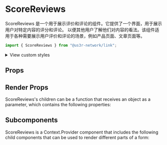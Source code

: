 

<Meta of={ScoreReviewsStories} />

# ScoreReviews

ScoreReviews 是一个用于展示评价和评论的组件。它提供了一个界面，用于展示用户对特定内容的评分和评论。
以便其他用户了解他们对内容的看法。该组件适用于各种需要展示用户评价和评论的场景，例如产品页面、文章页面等。

```jsx
import { ScoreReviews } from "@us3r-network/link";
```

<Canvas />

<p>
  <details>
    <summary>View custom styles</summary>
    <Source code={StyleCode} />
  </details>
</p>

## Props

<Controls />

## Render Props

ScoreReviews's children can be a function that receives an object as a parameter, which contains the following properties:

<ArgTypes of={RenderProps} />

## Subcomponents

ScoreReviews is a Context.Provider component that includes the following child components that can be used to render different parts of a form:

<ArgTypes of={Subcomponents} />
